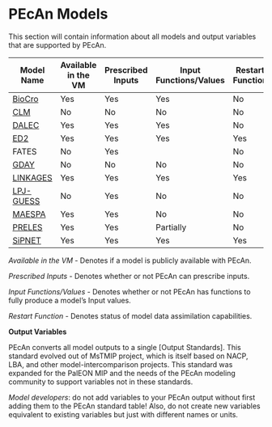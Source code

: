 # PEcAn Models {#pecan-models}

This section will contain information about all models and output variables that are supported by PEcAn.

| Model Name | Available in the VM | Prescribed Inputs | Input Functions/Values | Restart Function |
| -- | -- | -- | -- | -- |
| [BioCro](#models-biocro) | Yes | Yes | Yes| No |
| [CLM](#models-clm)| No | No | No| No |
| [DALEC](#models-dalec)| Yes | Yes | Yes| No |
| [ED2](#models-ed)| Yes | Yes | Yes| Yes |
| FATES | No | Yes | | No|
| [GDAY](#models-gday) | No | No | No| No |
| [LINKAGES](#models-linkages) | Yes | Yes | Yes| Yes |
| [LPJ-GUESS](#models-lpjguess)| No | Yes | No | No |
| [MAESPA](#models-maespa)| Yes | Yes | No | No |
| [PRELES](#models-preles) | Yes | Yes | Partially | No |
| [SiPNET](#models-sipnet)| Yes | Yes | Yes| Yes |

*Available in the VM* - Denotes if a model is publicly available with PEcAn.

*Prescribed Inputs* - Denotes whether or not PEcAn can prescribe inputs.

*Input Functions/Values* - Denotes whether or not PEcAn has functions to fully produce a model's Input values. 

*Restart Function* - Denotes status of model data assimilation capabilities.


**Output Variables**

PEcAn converts all model outputs to a single [Output Standards]. This standard evolved out of MsTMIP project, which is itself based on NACP, LBA, and other model-intercomparison projects. This standard was expanded for the PalEON MIP and the needs of the PEcAn modeling community to support variables not in these standards.

_Model developers_: do not add variables to your PEcAn output without first adding them to the PEcAn standard table! Also, do not create new variables equivalent to existing variables but just with different names or units. 

